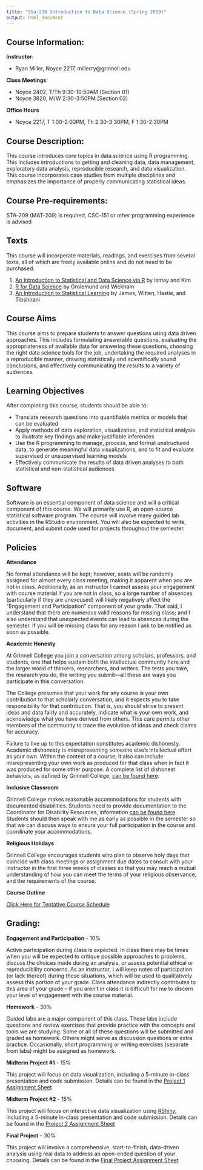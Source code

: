 ```yaml
---
title: "Sta-230 Introduction to Data Science (Spring 2019)"
output: html_document
---
```


## Course Information:

**Instructor**:

- Ryan Miller, Noyce 2217, millerry\@grinnell.edu

**Class Meetings**: 

- Noyce 2402, T/Th 9:30-10:50AM (Section 01)
- Noyce 3820, M/W 2:30-3:50PM (Section 02)

**Office Hours**

- Noyce 2217, T 1:00-2:00PM, Th 2:30-3:30PM, F 1:30-2:30PM

## Course Description:

This course introduces core topics in data science using R programming. This includes introductions to getting and cleaning data, data management, exploratory data analysis, reproducible research, and data visualization. This course incorporates case studies from multiple disciplines and emphasizes the importance of properly communicating statistical ideas.

## Course Pre-requirements:

STA-209 (MAT-209) is required, CSC-151 or other programming experience is advised 

## Texts

This course will incorperate materials, readings, and exercises from several texts, all of which are freely available online and do not need to be purchased. 

1. [An Introduction to Statistical and Data Science via R](https://moderndive.com/) by Ismay and Kim
2. [R for Data Science](https://r4ds.had.co.nz/) by Grolemund and Wickham 
3. [An Introduction to Statistical Learning](https://www-bcf.usc.edu/~gareth/ISL/ISLR%20Seventh%20Printing.pdf) by James, Witten, Hastie, and Tibshirani

## Course Aims

This course aims to prepare students to answer questions using data driven approaches.  This includes formulating answerable questions, evaluating the appropriateness of available data for answering these questions, choosing the right data science tools for the job, undertaking the required analyses in a reproducible manner, drawing statistically and scientifically sound conclusions, and effectively communicating the results to a variety of audiences.

## Learning Objectives

After completing this course, students should be able to:

- Translate research questions into quantifiable metrics or models that can be evaluated
- Apply methods of data exploration, visualization, and statistical analysis to illustrate key findings and make justifiable inferences
- Use the R programming to manage, process, and format unstructured data, to generate meaningful data visualizations, and to fit and evaluate supervised or unsupervised learning models
- Effectively communicate the results of data driven analyses to both statistical and non-statistical audiences

## Software

Software is an essential component of data science and will a critical component of this course.  We will primarily use R, an open-source statistical software program.  The course will involve many guided lab activities in the RStudio environment.  You will also be expected to write, document, and submit code used for projects throughout the semester.

## Policies

**Attendance**

No formal attendance will be kept; however, seats will be randomly assigned for almost every class meeting, making it apparent when you are not in class.  Additionally, as an instructor I cannot assess your engagement with course material if you are not in class, so a large number of absences (particularly if they are unexcused) will likely negatively affect the “Engagement and Participation” component of your grade.  That said, I understand that there are numerous valid reasons for missing class; and I also understand that unexpected events can lead to absences during the semester.  If you will be missing class for any reason I ask to be notified as soon as possible.

**Academic Honesty**

At Grinnell College you join a conversation among scholars, professors, and students, one that helps sustain both the intellectual community here and the larger world of thinkers, researchers, and writers. The tests you take, the research you do, the writing you submit—all these are ways you participate in this conversation.

The College presumes that your work for any course is your own contribution to that scholarly conversation, and it expects you to take responsibility for that contribution. That is, you should strive to present ideas and data fairly and accurately, indicate what is your own work, and acknowledge what you have derived from others. This care permits other members of the community to trace the evolution of ideas and check claims for accuracy.

Failure to live up to this expectation constitutes academic dishonesty. Academic dishonesty is misrepresenting someone else's intellectual effort as your own. Within the context of a course, it also can include misrepresenting your own work as produced for that class when in fact it was produced for some other purpose.  A complete list of dishonest behaviors, as defined by Grinnell College, [can be found here](https://catalog.grinnell.edu/content.php?catoid=12&navoid=2537#alleged-violation).

**Inclusive Classroom**

Grinnell College makes reasonable accommodations for students with documented disabilities.  Students need to provide documentation to the Coordinator for Disability Resources, information [can be found here](http://www.grinnell.edu/about/offices-services/accessibility-disability/disability-services).  Students should then speak with me as early as possible in the semester so that we can discuss ways to ensure your full participation in the course and coordinate your accommodations.

**Religious Holidays**

Grinnell College encourages students who plan to observe holy days that coincide with class meetings or assignment due dates to consult with your instructor in the first three weeks of classes so that you may reach a mutual understanding of how you can meet the terms of your religious observance, and the requirements of the course.

**Course Outline**

[Click Here for Tentative Course Schedule](s230\schedule230.hmtl)

## Grading:

**Engagement and Participation** - 10\%

Active participation during class is expected.  In class there may be times when you will be expected to critique possible approaches to problems, discuss the choices made during an analysis, or assess potential ethical or reproducibility concerns.  As an instructor, I will keep notes of participation (or lack thereof) during these situations, which will be used to qualitatively assess this portion of your grade.  Class attendance indirectly contributes to this area of your grade – if you aren’t in class it is difficult for me to discern your level of engagement with the course material.

**Homework** - 30\%

Guided labs are a major component of this class.  These labs include questions and review exercises that provide practice with the concepts and tools we are studying.  Some or all of these questions will be submitted and graded as homework. Others might serve as discussion questions or extra practice.  Occasionally, short programming or writing exercises (separate from labs) might be assigned as homework.

**Midterm Project #1** - 15\%

This project will focus on data visualization, including a 5-minute in-class presentation and code submission. Details can be found in the [Project 1 Assignment Sheet](s230\project1.hmtl) 

**Midterm Project #2** - 15\%

This project will focus on interactive data visualization using [RShiny](https://shiny.rstudio.com/), including a 5-minute in-class presentation and code submission. Details can be found in the [Project 2 Assignment Sheet](s230\project2.hmtl) 

**Final Project** - 30\%

This project will involve a comprehensive, start-to-finish, data-driven analysis using real data to address an open-ended question of your choosing. Details can be found in the [Final Project Assignment Sheet](s230\project3.hmtl) 